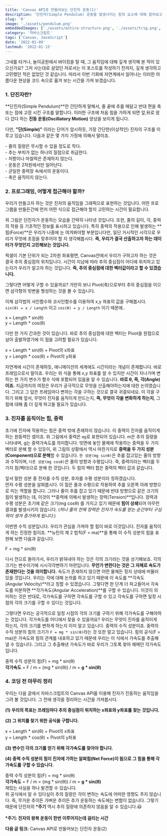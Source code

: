 ```yaml
---
title: 'Canvas API로 만들어보는 단진자 운동(1)'
description: '단진자(Simple Pendulum) 운동을 발생시키는 힘의 요소에 대해 알아보고, 어떻게 구현할 것인지 생각해봅니다.'
slug: '8'
image: './assets/pendulum.png'
embeddedImages: ['./assets/entire-structure.png', './assets/trig.png', './assets/forces.png']
category: '자바스크립트'
tags: ['Canvas, JavaScript']
date: '2022-01-09'
lastmod: '2022-01-15'
---
```



<div>
  그네를 타거나, 놀이공원에서 바이킹을 탈 때, 그 움직임에 대해 깊게 생각해 본 적이 있으신가요? 그저
  사는대로 살았던 저로서는 이 포스트를 작성하기 전까지, 깊게 생각하고 고민했던 적은 없었던 것
  같습니다. 따라서 이번 기회에 자연계에서 일어나는 이러한 아름다운 현상을 코드 속으로 옮겨 보는
  시간을 가져 보겠습니다.
</div>

### 1. 단진자란?

**단진자(Simple Pendulum)**란 간단하게 말해서, 줄 끝에 추를 매달고 반대 편을 축 또는 점에 고정 시킨 구조를 말합니다.
이러한 구조에 처음 힘을 가하게 되면 앞,뒤로 왔다 갔다 하는 **진동 운동(Oscillatory Motion)** 양상을 보이게 됩니다.

다만, **"단(Simple)"** 이라는 단어가 암시하듯, 가장 간단한(이상적인) 진자의 구조를 이루고 있습니다. 다음과 같은 몇 가지 가정에 의해서 말이죠.

<div>
  - 줄의 질량은 무시할 수 있을 정도로 작다. <br />
  - 추는 부피가 없는 하나의 질점으로 취급한다. <br />
  - 저항이나 마찰력은 존재하지 않는다. <br />
  - 운동은 2차원에서만 일어난다. <br />
  - 균일한 중력장 속에서의 운동이다. <br />
  - 축은 움직이지 않는다. <br />
</div>

### 2. 프로그래밍, 어떻게 접근해야 할까?

우리가 만들고자 하는 것은 진자의 움직임을 그래픽으로 표현하는 것입니다. 어떤 프로그램을 만들든간에 먼저 어떤 식으로 접근해야 할지 고민하는
시간이 필요합니다.

<div style={{ display: 'flex', justifyContent: 'center' }}>
  <GatsbyImage
    image={getImage(props.embeddedImages[0])}
    alt="pendulum-img1"
    style={{ maxWidth: '40rem', marginBottom: '2rem' }}
  />
</div>

위 그림은 단진자가 운동하는 모습을 간략히 나타낸 것입니다. 또한, 줄의 길이, 각, 중력의 작용 등 기초적인 정보를
표시하고 있습니다. 특히 중력의 작용으로 인해 발생하는 **힘(Force)**은 우리가 나중에 눈 여겨봐야할 부분입니다만, 일단 거시적인 시각으로 우리가
무엇에 초점을 맞추어야 할 지 생각해봅시다. **즉, 우리가 결국 산출하고자 하는 데이터가 무엇인지 고민해보는 것입니다.**

픽셀이 기본 단위가 되는 2차원 좌표평면, Canvas안에서 우리가 구하고자 하는 것은 결국 추의 중심점의 위치입니다.
시간이 지남에 따라 추의 중심점이 어디에 위치하고 있는지가 우리가 알고자 하는 것입니다. **즉, 추의 중심점에 대한 벡터값이라고 할 수 있겠습니다.**

그렇다면 어떻게 구할 수 있을까요? 가만히 보니 Pivot(축)으로부터 추의 중심점을 이으면 삼각형의 빗변을 형성하는 것을 볼 수 있습니다.

<div style={{ display: 'flex', justifyContent: 'center' }}>
  <GatsbyImage
    image={getImage(props.embeddedImages[1])}
    alt="trig"
    style={{ maxWidth: '40rem', marginBottom: '2rem' }}
  />
</div>

이제 삼각법의 사인함수와 코사인함수를 이용하여 x,y 좌표의 값을 구해봅시다. <br />
`sin(θ) = x / Length` 이고 `cos(θ) = y / Length` 이기 때문에..

<div>
  x = Length * sin(θ) <br />
  y = Length * cos(θ) <br />
</div>

다만 한 가지 간과한 것이 있습니다. 바로 추의 중심점에 대한 벡터는 Pivot을 원점으로 삼아 출발하였기에 이 점을 고려할 필요가 있습니다.

<div>
  x = Length * sin(θ) + Pivot의 x좌표 <br />
  y = Length * cos(θ) + Pivot의 y좌표 <br />
</div>

자연계에 시간이 존재하듯, 애니메이션의 세계에도 시간이라는 개념이 존재합니다. 바로 프레임으로서 말이죠. 우리는 위 식을 통해 x,y 좌표를 알 수
있지만 시간이 지나가며 변하는 한 가지 변수가 함수 식에 포함되어 있음을 알 수 있습니다. **바로 θ, 즉, 각(Angle)이죠.** 지금까지의
여정은 우리가 궁극적으로 무엇을 산출해야하는지에 대한 논의였습니다. 그리고 그 답은 프레임마다 변하는 각을 구하는 것으로 결국 귀결되네요.
이 각을 구하기 위해 앞서, 무엇이 진자를 움직이게 만드는지, **즉, 무엇이 각을 변화하게 하는지**, 그 힘에 대해 좀 더 깊게 파고들 필요가 있습니다.

### 3. 진자를 움직이는 힘, 중력

<div style={{ display: 'flex', justifyContent: 'center' }}>
  <GatsbyImage
    image={getImage(props.embeddedImages[2])}
    alt="forces"
    style={{ maxWidth: '40rem', marginBottom: '2rem' }}
  />
</div>

초기에 진자에 작용하는 힘은 중력 밖에 존재하지 않습니다. 이 중력이 진자를 움직이게 하는 원동력인 셈이죠.
위 그림에서 중력은 `mg`로 표현되어 있습니다. m은 추의 질량을 나타내며, g는 중력가속도를 의미합니다. 빗면에 놓인 물체에 작용하는
중력을 두 가지 벡터로 분해 할 수 있듯이, 위 그림의 상황에서 역시 마찬가지로 **중력을 두 가지 성분(Component)으로 분해**할 수 있습니다.
`한 성분(mg sinθ)`은 추를 잡고있는 줄의 방향과 수직이며, `다른 성분(mg cosθ)`은 줄의 방향과 수평입니다. 즉, 중력이라는 벡터를 두 가지
힘(벡터)으로 분해 한 것입니다. 두 힘의 벡터 합은 중력의 벡터 값과 같습니다.

앞서 말한 성분 중 전자를 수직 성분, 후자를 수평 성분이라 칭하겠습니다. <br />
먼저 수평 성분을 살펴봅시다. 이 힘은 줄과 수평으로 작용하여 추를 오른쪽 아래 방향으로 미는 역할을 합니다. 그러나 줄이 추를 잡고 있기 때문에
반대 방향으로 같은 크기의 힘이 발생하는 데, 이것이 **중력에 의해서 발생하는 장력(Tension)**입니다. 장력과 수평 성분은 초기에 같은 크기(mg cosθ)
를 가지고 있기 때문에 **힘이 상쇄**되어 아무런 결과를 발생시키지 않습니다. (_허나 줄의 전체 장력은 진자가 속도를 얻는 순간부터_
_구심력이 생겨 증가하게 됩니다._)

이번엔 수직 성분입니다. 우리가 관심을 가져야 할 힘이 바로 이것입니다. 진자를 움직이게 하는 진정한 힘이죠. **뉴턴의 제 2 법칙(F = ma)**을 통해
이 수직 성분의 힘을 표현해 보면 다음과 같습니다.

<div>F = mg * sin(θ)</div>

다시 전으로 돌아가서, 우리가 밝혀내야 하는 것은 각의 크기라는 것을 상기해보죠. 각의 크기는 변수이기에 시시각각변하기 마련입니다.
**무언가 변한다는 것은 그 자체로 속도가 존재한다는 것을 의미합니다.** 속도가 존재하지 않으면 어떤 물체든 정지 상태에 머물러 있을
것입니다. 우리는 각에 대해 논의를 하고 있기 때문에 이 속도를 **각속도(Angular Velocity)**라고 칭할 수 있겠습니다.
그렇다면 한 단계 더 파고들어서 각속도를 미분하면 **각가속도(Angular Acceleration)**를 구할 수 있습니다.
이것이 의미하는 것은 반대로, 각가속도를 구하면 각속도를 구할 수 있고 각속도를 구하면 일정 시점의 각의 크기를 구할 수 있다는 것입니다.

그렇다면 우리는 궁극적으로 일정 시점의 각의 크기를 구하기 위해 각가속도를 구해야하는 것입니다. 각가속도를 어디에서 찾을 수 있을까요?
우리는 무엇이 진자를 움직이게 하는지, 각의 크기를 변하게 하는지 이미 알고 있습니다. 중력의 수직 성분이죠.
중력의 수직 성분의 힘의 크기가 `F = mg * sin(θ)`라는 것 또한 알고 있습니다.
힘의 공식(F = ma)은 가속도와 힘의 관계를 내포하고 있기 때문에 우리는 이 식에서 가속도를 추출해 낼 수 있습니다.
그리고 그 추출해낸 가속도가 바로 우리가 그토록 찾아 헤매던 각가속도입니다.

<div>
  중력 수직 성분의 힘(F) = mg * sin(θ) <br />
  <strong>각가속도</strong> = F / m = (mg * sin(θ)) / m = <strong>g * sin(θ)</strong>
</div>

### 4. 코딩 전 마무리 정리

우리는 다음 글에서 자바스크립트의 Canvas API를 이용해 진자가 진동하는 움직임을 그려 볼 것입니다.
그 전에 생각을 정리하는 시간을 가져봅시다.

**(1) 우리의 목표는 프레임마다 추의 중심점이 위치하는 x좌표와 y좌표를 찾는 것입니다.**

**(2) 그 위치를 찾기 위한 공식을 구합니다.**

<div>
  x = Length * sin(θ) + Pivot의 x좌표 <br />
  y = Length * cos(θ) + Pivot의 y좌표 <br />
</div>

**(3) 변수인 각의 크기를 얻기 위해 각가속도를 찾아야 합니다.**

**(4) 중력 수직 성분의 힘이 진자에 가하는 알짜힘(Net Force)이 됨으로 그 힘을 통해 각가속도를 구할 수 있습니다.**

<div>
  중력 수직 성분의 힘(F) = mg * sin(θ) <br />
  <strong>각가속도</strong> = F / m = (mg * sin(θ)) / m = <strong>g * sin(θ)</strong>
</div>

<div display="info">
  재밌는 사실을 하나 발견할 수 있습니다. <br />위 공식에서 알 수 있다싶이 추의 질량은 각이 변하는
  속도에 어떠한 영향도 주지 않습니다. 즉, 무거운 추이든 가벼운 추이든 추가 운동하는 속도에는 변함이
  없습니다. 그렇기 때문에 단진자의
  <strong> *주기</strong> 역시 추의 질량에 의존하지 않음을 알 수 있습니다.😃 <br />
  <br />
  <strong>*주기: 진자의 왕복 운동이 한번 이루어지는데 걸리는 시간</strong>
</div>

**다음 글 링크:** <Link to="/simple-pendulum-implementation">Canvas API로 만들어보는 단진자 운동(2)</Link>
